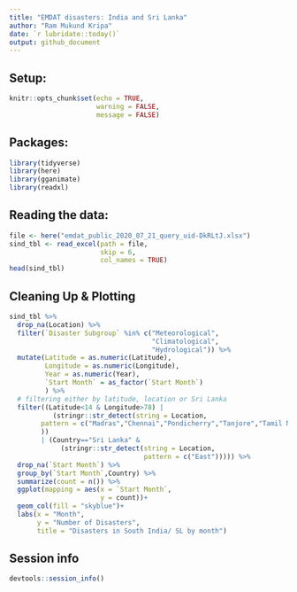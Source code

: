 ```yaml
---
title: "EMDAT disasters: India and Sri Lanka"
author: "Ram Mukund Kripa"
date: `r lubridate::today()`
output: github_document
---
```

## Setup:

```r
knitr::opts_chunk$set(echo = TRUE,
                      warning = FALSE,
                      message = FALSE)

```

## Packages:

```r
library(tidyverse)
library(here)
library(gganimate)
library(readxl)
```

## Reading the data:

```r
file <- here("emdat_public_2020_07_21_query_uid-DkRLtJ.xlsx")
sind_tbl <- read_excel(path = file,
                       skip = 6,
                       col_names = TRUE)
head(sind_tbl)
```

## Cleaning Up & Plotting

```r
sind_tbl %>%
  drop_na(Location) %>%
  filter(`Disaster Subgroup` %in% c("Meteorological",
                                    "Climatological",
                                    "Hydrological")) %>%
  mutate(Latitude = as.numeric(Latitude),
         Longitude = as.numeric(Longitude),
         Year = as.numeric(Year),
         `Start Month` = as_factor(`Start Month`)
         ) %>%
  # filtering either by latitude, location or Sri Lanka
  filter((Latitude<14 & Longitude>78) | 
           (stringr::str_detect(string = Location,
        pattern = c("Madras","Chennai","Pondicherry","Tanjore","Tamil Nadu")
        ))
        | (Country=="Sri Lanka" & 
             (stringr::str_detect(string = Location,
                                  pattern = c("East"))))) %>%
  drop_na(`Start Month`) %>%
  group_by(`Start Month`,Country) %>%
  summarize(count = n()) %>%
  ggplot(mapping = aes(x = `Start Month`,
                       y = count))+
  geom_col(fill = "skyblue")+
  labs(x = "Month",
       y = "Number of Disasters",
       title = "Disasters in South India/ SL by month")

```
## Session info

```r
devtools::session_info()
```